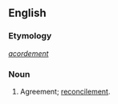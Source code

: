 ==English==

===Etymology===
{{etyl|fro|en}} ''[[acordement]]''

===Noun===
{{en-noun}}

# {{lb|en|obsolete}} Agreement; [[reconcilement]].